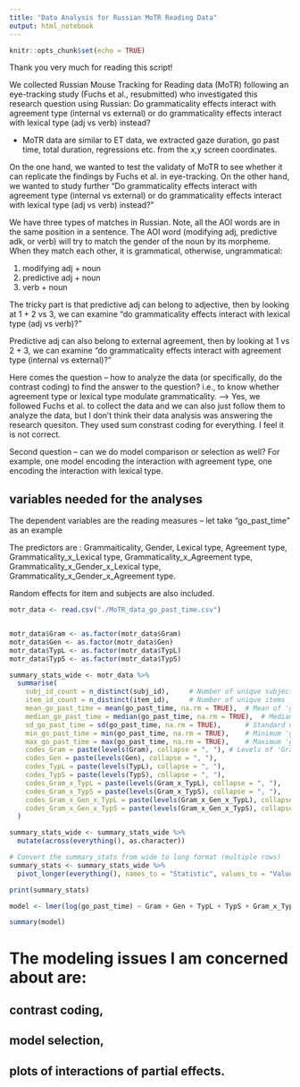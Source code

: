 ```yaml
---
title: "Data Analysis for Russian MoTR Reading Data"
output: html_notebook
---
```


```r
knitr::opts_chunk$set(echo = TRUE)
```

Thank you very much for reading this script!

We collected Russian Mouse Tracking for Reading data (MoTR) following an eye-tracking study (Fuchs et al., resubmitted) who investigated this research question using Russian: Do grammaticality effects interact with agreement type (internal vs external) or do grammaticality effects interact with lexical type (adj vs verb) instead?

* MoTR data are similar to ET data, we extracted gaze duration, go past time, total duration, regressions etc. from the x,y screen coordinates.

On the one hand, we wanted to test the validaty of MoTR to see whether it can replicate the findings by Fuchs et al. in eye-tracking. On the other hand, we wanted to study further "Do grammaticality effects interact with agreement type (internal vs external) or do grammaticality effects interact with lexical type (adj vs verb) instead?"

We have three types of matches in Russian. Note, all the AOI words are in the same position in a sentence. The AOI word (modifying adj, predictive adk, or verb) will try to match the gender of the noun by its morpheme. When they match each other, it is grammatical, otherwise, ungrammatical:

1. modifying adj + noun  
2. predictive adj + noun 
3. verb + noun

The tricky part is that predictive adj can belong to adjective, then by looking at  1 + 2 vs 3, we can examine "do grammaticality effects interact with lexical type (adj vs verb)?"

Predictive adj can also belong to external agreement, then by looking at 1 vs 2 + 3, we can examine "do grammaticality effects interact with agreement type (internal vs external)?"

Here comes the question -- how to analyze the data (or specifically, do the contrast coding) to find the answer to the question? i.e., to know whether agreement type or lexical type modulate grammaticality. --> Yes, we followed Fuchs et al. to collect the data and we can also just follow them to analyze the data, but I don't think their data analysis was answering the research quesiton. They used sum constrast coding for everything. I feel it is not correct.

Second question -- can we do model comparison or selection as well? For example, one model encoding the interaction with agreement type, one encoding the interaction with lexical type.



## variables needed for the analyses 
The dependent variables are the reading measures --  let take "go_past_time" as an example

The predictors are :  Grammaiticality,  Gender,  Lexical type, Agreement type, Grammaticality_x_Lexical type,  Grammaticality_x_Agreement type,  Grammaticality_x_Gender_x_Lexical type, Grammaticality_x_Gender_x_Agreement type.

Random effects for item and subjects are also included.


```r
motr_data <- read.csv("./MoTR_data_go_past_time.csv")


motr_data$Gram <- as.factor(motr_data$Gram)
motr_data$Gen <- as.factor(motr_data$Gen)
motr_data$TypL <- as.factor(motr_data$TypL)
motr_data$TypS <- as.factor(motr_data$TypS)

summary_stats_wide <- motr_data %>%
  summarise(
    subj_id_count = n_distinct(subj_id),     # Number of unique subjects
    item_id_count = n_distinct(item_id),     # Number of unique items
    mean_go_past_time = mean(go_past_time, na.rm = TRUE),  # Mean of 'go_past_time'
    median_go_past_time = median(go_past_time, na.rm = TRUE),  # Median of 'go_past_time'
    sd_go_past_time = sd(go_past_time, na.rm = TRUE),      # Standard deviation of 'go_past_time'
    min_go_past_time = min(go_past_time, na.rm = TRUE),    # Minimum 'go_past_time'
    max_go_past_time = max(go_past_time, na.rm = TRUE),    # Maximum 'go_past_time'
    codes_Gram = paste(levels(Gram), collapse = ", "), # Levels of 'Gram'
    codes_Gen = paste(levels(Gen), collapse = ", "),   
    codes_TypL = paste(levels(TypL), collapse = ", "), 
    codes_TypS = paste(levels(TypS), collapse = ", "),
    codes_Gram_x_TypL = paste(levels(Gram_x_TypL), collapse = ", "),
    codes_Gram_x_TypS = paste(levels(Gram_x_TypS), collapse = ", "),
    codes_Gram_x_Gen_x_TypL = paste(levels(Gram_x_Gen_x_TypL), collapse = ", "),
    codes_Gram_x_Gen_x_TypS = paste(levels(Gram_x_Gen_x_TypS), collapse = ", ")
  )

summary_stats_wide <- summary_stats_wide %>% 
  mutate(across(everything(), as.character))

# Convert the summary_stats from wide to long format (multiple rows)
summary_stats <- summary_stats_wide %>%
  pivot_longer(everything(), names_to = "Statistic", values_to = "Value")

print(summary_stats)
```

```r

model <- lmer(log(go_past_time) ~ Gram + Gen + TypL + TypS + Gram_x_TypL + Gram_x_TypS + Gram_x_Gen_x_TypL + Gram_x_Gen_x_TypS + (1 | item_id) + (1 + Gram | subj_id), data = motr_data , REML = F)

summary(model)

```


# The modeling issues I am concerned about are:
## contrast coding, 
## model selection, 
## plots of interactions of partial effects.


